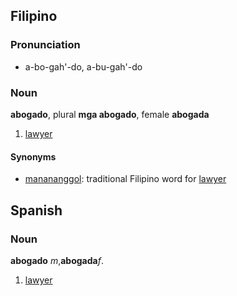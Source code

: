 ==Filipino==
===Pronunciation===
*a-bo-gah'-do, a-bu-gah'-do
===Noun===
'''abogado''', plural '''mga abogado''', female '''abogada'''
#[[lawyer]]
====Synonyms====
*[[manananggol]]: traditional Filipino word for [[lawyer]]


==Spanish==
===Noun===
'''abogado''' ''m'','''abogada''''' f''.
#[[lawyer]]